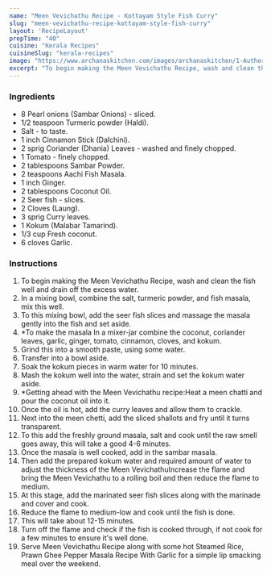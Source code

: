 ---
name: "Meen Vevichathu Recipe - Kottayam Style Fish Curry"
slug: "meen-vevichathu-recipe-kottayam-style-fish-curry"
layout: 'RecipeLayout'
prepTime: "40"
cuisine: "Kerala Recipes"
cuisineSlug: "kerala-recipes"
image: "https://www.archanaskitchen.com/images/archanaskitchen/1-Author/Donna_George/Meen_Vevichathu_Recipe_Kottayam_Style_Fish_Curry_-6_1600.jpg"
excerpt: "To begin making the Meen Vevichathu Recipe, wash and clean the fish well and drain off the excess water"
---

### Ingredients

- 8 Pearl onions (Sambar Onions) - sliced.
- 1/2 teaspoon Turmeric powder (Haldi).
- Salt - to taste.
- 1 inch Cinnamon Stick (Dalchini).
- 2 sprig Coriander (Dhania) Leaves - washed and finely chopped.
- 1 Tomato - finely chopped.
- 2 tablespoons Sambar Powder.
- 2 teaspoons Aachi Fish Masala.
- 1 inch Ginger.
- 2 tablespoons Coconut Oil.
- 2 Seer fish - slices.
- 2 Cloves (Laung).
- 3 sprig Curry leaves.
- 1 Kokum (Malabar Tamarind).
- 1/3 cup Fresh coconut.
- 6 cloves Garlic.

### Instructions

1. To begin making the Meen Vevichathu Recipe, wash and clean the fish well and drain off the excess water.
1. In a mixing bowl, combine the salt, turmeric powder, and fish masala, mix this well.
1. To this mixing bowl, add the seer fish slices and massage the masala gently into the fish and set aside.
1. *To make the masala In a mixer-jar combine the coconut, coriander leaves, garlic, ginger, tomato, cinnamon, cloves, and kokum.
1. Grind this into a smooth paste, using some water.
1. Transfer into a bowl aside.
1. Soak the kokum pieces in warm water for 10 minutes.
1. Mash the kokum well into the water, strain and set the kokum water aside.
1. *Getting ahead with the Meen Vevichathu recipe:Heat a meen chatti and pour the coconut oil into it.
1. Once the oil is hot, add the curry leaves and allow them to crackle.
1. Next into the meen chetti, add the sliced shallots and fry until it turns transparent.
1. To this add the freshly ground masala, salt and cook until the raw smell goes away, this will take a good 4-6 minutes.
1. Once the masala is well cooked, add in the sambar masala.
1. Then add the prepared kokum water and required amount of water to adjust the thickness of the Meen VevichathuIncrease the flame and bring the Meen Vevichathu to a rolling boil and then reduce the flame to medium.
1. At this stage, add the marinated seer fish slices along with the marinade and cover and cook.
1. Reduce the flame to medium-low and cook until the fish is done.
1. This will take about 12-15 minutes.
1. Turn off the flame and check if the fish is cooked through, if not cook for a few minutes to ensure it's well done.
1. Serve Meen Vevichathu Recipe along with some hot Steamed Rice, Prawn Ghee Pepper Masala Recipe With Garlic for a simple lip smacking meal over the weekend.
